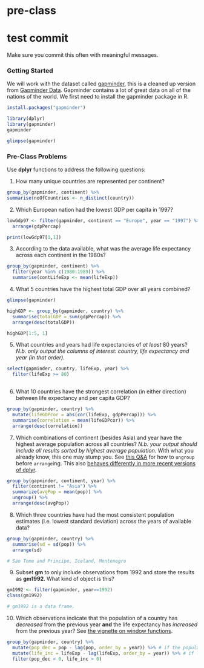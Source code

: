 # pre-class

# test commit

Make sure you commit this often with meaningful messages. 


### Getting Started


We will work with the dataset called [gapminder](https://github.com/jennybc/gapminder), this is a cleaned up version from [Gapminder Data](http://www.gapminder.org/data/). Gapminder contains a lot of great data on all of the nations of the world. We first need to install the gapminder package in R. 

```r
install.packages("gapminder")
```

```r
library(dplyr)
library(gapminder)
gapminder

glimpse(gapminder)
```



### Pre-Class Problems

Use **dplyr** functions to address the following questions:

1. How many unique countries are represented per continent?
```r
group_by(gapminder, continent) %>%
summarise(noOfCountries <- n_distinct(country))
```

2. Which European nation had the lowest GDP per capita in 1997? 

```r
lowGdp97 <- filter(gapminder, continent == "Europe", year == "1997") %>%
  arrange(gdpPercap)

print(lowGdp97[1,1])
```

3. According to the data available, what was the average life expectancy across each continent in the 1980s?

```r
group_by(gapminder, continent) %>%
  filter(year %in% c(1980:1989)) %>%
  summarise(contLifeExp <- mean(lifeExp))

```

4. What 5 countries have the highest total GDP over all years combined?
```r
glimpse(gapminder)

highGDP <- group_by(gapminder, country) %>%
  summarise(totalGDP = sum(gdpPercap)) %>%
  arrange(desc(totalGDP))

highGDP[1:5, 1]
```

5. What countries and years had life expectancies of _at least_ 80 years? _N.b. only output the columns of interest: country, life expectancy and year (in that order)._

```r
select(gapminder, country, lifeExp, year) %>%
  filter(lifeExp >= 80)
  
```

6. What 10 countries have the strongest correlation (in either direction) between life expectancy and per capita GDP?
```r
group_by(gapminder, country) %>%
  mutate(lifeGDPcor = abs(cor(lifeExp, gdpPercap))) %>%
  summarise(correlation = mean(lifeGDPcor)) %>%
  arrange(desc(correlation))

```

7. Which combinations of continent (besides Asia) and year have the highest average population across all countries? _N.b. your output should include all results sorted by highest average population_. With what you already know, this one may stump you. See [this Q&A](http://stackoverflow.com/q/27207963/654296) for how to `ungroup` before `arrange`ing. This also [behaves differently in more recent versions of dplyr](https://github.com/hadley/dplyr/releases/tag/v0.5.0).

```r
group_by(gapminder, continent, year) %>%
  filter(continent != "Asia") %>%
  summarize(avgPop = mean(pop)) %>%
  ungroup() %>%
  arrange(desc(avgPop))
```

8. Which three countries have had the most consistent population estimates (i.e. lowest standard deviation) across the years of available data? 

```r
group_by(gapminder, country) %>%
  summarise(sd = sd(pop)) %>%
  arrange(sd)

# Sao Tome and Principe, Iceland, Montenegro
```

9. Subset **gm** to only include observations from 1992 and store the results as **gm1992**. What kind of object is this?

```r
gm1992 <- filter(gapminder, year==1992)
class(gm1992)

# gm1992 is a data frame.

```

10. Which observations indicate that the population of a country has *decreased* from the previous year **and** the life expectancy has *increased* from the previous year? See [the vignette on window functions](https://cran.r-project.org/web/packages/dplyr/vignettes/window-functions.html).

```r
group_by(gapminder, country) %>%
  mutate(pop_dec = pop - lag(pop, order_by = year)) %>% # if the population is larger than the year before it, pop_dec will be positive - if the population is smaller (decreased) than the year prior then pop_dec will be negative
  mutate(life_inc = lifeExp - lag(lifeExp, order_by = year)) %>% # if life expectancy increased compared to the year before it, lifeExp will be larger than lag(lifeExp) and life_inc will be positive
  filter(pop_dec < 0, life_inc > 0)
```

